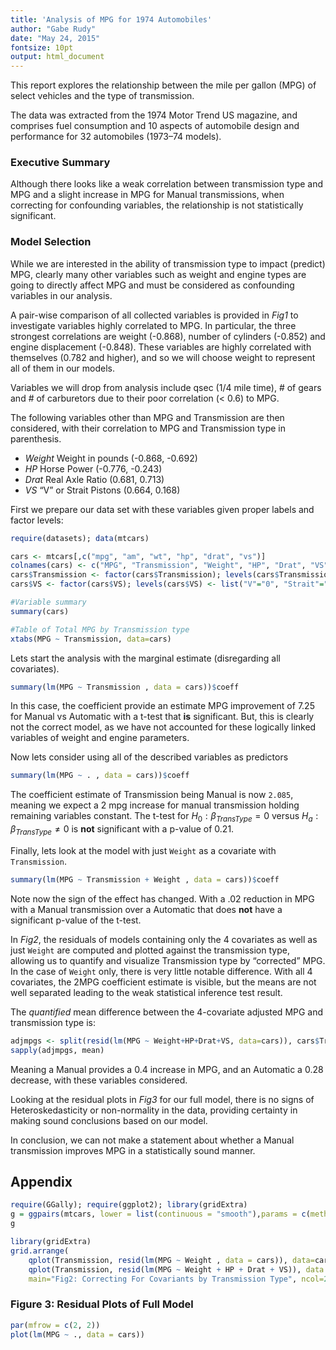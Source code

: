 ```yaml
---
title: 'Analysis of MPG for 1974 Automobiles'
author: "Gabe Rudy"
date: "May 24, 2015"
fontsize: 10pt
output: html_document
---
```


This report explores the relationship between the mile per gallon (MPG) of select vehicles and the type of transmission.

The data was extracted from the 1974 Motor Trend US magazine, and comprises fuel consumption and 10 aspects of automobile design and performance for 32 automobiles (1973–74 models).

### Executive Summary

Although there looks like a weak correlation between transmission type and MPG and a slight increase in MPG for Manual transmissions, when correcting for confounding variables, the relationship is not statistically significant.

### Model Selection

While we are interested in the ability of transmission type to impact (predict) MPG, clearly many other variables such as weight and engine types are going to directly affect MPG and must be considered as confounding variables in our analysis.

A pair-wise comparison of all collected variables is provided in *Fig1* to investigate variables highly correlated to MPG. In particular, the three strongest correlations are weight (-0.868), number of cylinders (-0.852) and engine displacement (-0.848). These variables are highly correlated with themselves (0.782 and higher), and so we will choose weight to represent all of them in our models.

Variables we will drop from analysis include qsec (1/4 mile time), # of gears and # of carburetors due to their poor correlation (< 0.6) to MPG.

The following variables other than MPG and Transmission are then considered, with their correlation to MPG and Transmission type in parenthesis.

 * *Weight* Weight in pounds (-0.868, -0.692)
 * *HP* Horse Power (-0.776, -0.243)
 * *Drat* Real Axle Ratio (0.681, 0.713)
 * *VS* "V" or Strait Pistons (0.664, 0.168)

First we prepare our data set with these variables given proper labels and factor levels:

```r
require(datasets); data(mtcars)

cars <- mtcars[,c("mpg", "am", "wt", "hp", "drat", "vs")]
colnames(cars) <- c("MPG", "Transmission", "Weight", "HP", "Drat", "VS")
cars$Transmission <- factor(cars$Transmission); levels(cars$Transmission) <- list("Automatic"="0", "Manual"="1")
cars$VS <- factor(cars$VS); levels(cars$VS) <- list("V"="0", "Strait"="1")

#Variable summary
summary(cars)

#Table of Total MPG by Transmission type
xtabs(MPG ~ Transmission, data=cars)
```

Lets start the analysis with the marginal estimate (disregarding all covariates).

```r
summary(lm(MPG ~ Transmission , data = cars))$coeff
```

In this case, the coefficient provide an estimate MPG improvement of 7.25 for Manual vs Automatic with a t-test that **is** significant. But, this is clearly not the correct model, as we have not accounted for these logically linked variables of weight and engine parameters.

Now lets consider using all of the described variables as predictors

```r
summary(lm(MPG ~ . , data = cars))$coeff
```

The coefficient estimate of Transmission being Manual is now `2.085`, meaning we expect a 2 mpg increase for manual transmission holding remaining variables constant. The t-test for $H_0: \beta_{TransType} = 0$ versus $H_a: \beta_{TransType} \neq 0$ is **not** significant with a p-value of 0.21.

Finally, lets look at the model with just `Weight` as a covariate with `Transmission`.

```r
summary(lm(MPG ~ Transmission + Weight , data = cars))$coeff
```

Note now the sign of the effect has changed. With a .02 reduction in MPG with a Manual transmission over a Automatic that does **not** have a significant p-value of the t-test.

In *Fig2*, the residuals of models containing only the 4 covariates as well as just `Weight` are computed and plotted against the transmission type, allowing us to quantify and visualize Transmission type by "corrected" MPG. In the case of `Weight` only, there is very little notable difference. With all 4 covariates, the 2MPG coefficient estimate is visible, but the means are not well separated leading to the weak statistical inference test result.

The *quantified* mean difference between the 4-covariate adjusted MPG and transmission type is:
```r
adjmpgs <- split(resid(lm(MPG ~ Weight+HP+Drat+VS, data=cars)), cars$Transmission)
sapply(adjmpgs, mean)
```

Meaning a Manual provides a 0.4 increase in MPG, and an Automatic a 0.28 decrease, with these variables considered.

Looking at the residual plots in *Fig3* for our full model, there is no signs of Heteroskedasticity or non-normality in the data, providing certainty in making sound conclusions based on our model.

In conclusion, we can not make a statement about whether a Manual transmission improves MPG in a statistically sound manner.

## Appendix
```r
require(GGally); require(ggplot2); library(gridExtra)
g = ggpairs(mtcars, lower = list(continuous = "smooth"),params = c(method = "loess"), title="Fig1: Pair Wise Comparison of Variables")
g
```

```r
library(gridExtra)
grid.arrange(
    qplot(Transmission, resid(lm(MPG ~ Weight , data = cars)), data=cars, main="Weight Only"),
    qplot(Transmission, resid(lm(MPG ~ Weight + HP + Drat + VS)), data = cars, main="All Covariates"),
    main="Fig2: Correcting For Covariants by Transmission Type", ncol=2)
```

### Figure 3: Residual Plots of Full Model
```r
par(mfrow = c(2, 2))
plot(lm(MPG ~ ., data = cars))
```
